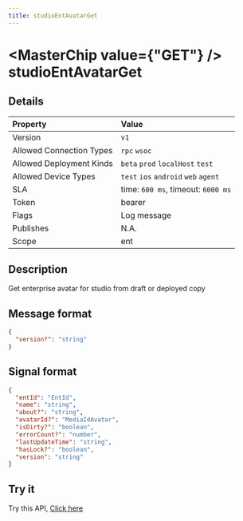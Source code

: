 ```yaml
---
title: studioEntAvatarGet
---
```



# <MasterChip value={"GET"} /> studioEntAvatarGet

## Details

| Property | Value | 
| :--- | :--- | 
| Version | `v1` |
| Allowed Connection Types | `rpc` `wsoc`  |
| Allowed Deployment Kinds | `beta` `prod` `localHost` `test`  |
| Allowed Device Types | `test` `ios` `android` `web` `agent`  |
| SLA | time: `600 ms`, timeout: `6000 ms` |
| Token | bearer |
| Flags | Log message |
| Publishes | N.A. |
| Scope | ent |


## Description

Get enterprise avatar for studio from draft or deployed copy

## Message format

```json copy
{
  "version?": "string"
}
```

## Signal format

```json copy
{
  "entId": "EntId",
  "name": "string",
  "about?": "string",
  "avatarId?": "MediaIdAvatar",
  "isDirty?": "boolean",
  "errorCount?": "number",
  "lastUpdateTime": "string",
  "hasLock?": "boolean",
  "version": "string"
}
```

## Try it

Try this API, [Click here](https://web.neome.ai/api?path=studio_studioDrawer_studioEntAvatarGet)

